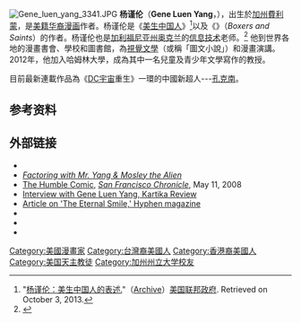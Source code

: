 [[File:Gene_luen_yang_3341.JPG|thumb]]
'''杨谨伦'''（'''Gene Luen Yang'''，{{bd|1973年|8月9日}}），出生於[[加州|加州]][[費利蒙_(加利福尼亞州)|費利蒙]]，是[[美籍华人|美籍华裔]][[漫画|漫画]]作者。杨谨伦是《[[美生中国人|美生中国人]]》<ref>"[http://photos.america.gov/galleries/amgov/30145/born_ch_mgck/ 杨谨伦：美生中国人的表述.]"（[http://archive.is/ybKLv Archive]）[[美国联邦政府|美国联邦政府]]. Retrieved on October 3, 2013.</ref>以及《{{le|义和团和殉教徒|Boxers and Saints}}》（''Boxers and Saints''）的作者。杨谨伦也是[[加利福尼亚州|加利福尼亚州]][[奥克兰_(加利福尼亚州)|奥克兰]]{{le|Bishop O'Dowd High School|Bishop O'Dowd High School}}的[[信息技术|信息技术]]老师。<ref name="san francisco chronicle">{{cite web|last=Chen|first=Alice C.|title=The Humble Comic: Gene Yang's Christian take on being American-born Chinese fuels his emerging comics career|url=http://www.sfgate.com/cgi-bin/article.cgi?f=/c/a/2008/05/09/CM5P10823R.DTL&type=books|accessdate=3 April 2012|date=May 2008|date=11}}</ref> 他到世界各地的漫畫書會、學校和圖書館，為[[視覺文學|視覺文學]]（或稱「圖文小說」）和漫畫演講。2012年，他加入哈姆林大學，成為其中一名兒童及青少年文學寫作的教授。

目前最新連載作品為《[[DC宇宙|DC宇宙]]重生》一環的中國新超人---[[孔克南|孔克南]]。

==参考资料==
{{reflist}}

==外部链接==
{{commons category|Gene Luen Yang}}
*{{Official website|http://www.humblecomics.com}}
*[http://www.humblecomics.com/factoring/ ''Factoring with Mr. Yang & Mosley the Alien''] {{Wayback|url=http://www.humblecomics.com/factoring/ |date=20201109215436 }}
*[http://www.sfgate.com/cgi-bin/article.cgi?f=/c/a/2008/05/09/CM5P10823R.DTL&type=books The Humble Comic], ''[[San_Francisco_Chronicle|San Francisco Chronicle]]'', May 11, 2008
*[http://kartikareview.com/?portfolio=issue-01-winter-2007 Interview with Gene Luen Yang, Kartika Review] {{Wayback|url=http://kartikareview.com/?portfolio=issue-01-winter-2007 |date=20120802100057 }}
*[http://www.hyphenmagazine.com/blog/archive/2010/10/story-graphic-novel-%E2%80%98-eternal-smile%E2%80%99-wins-eisner-prize Article on 'The Eternal Smile,' Hyphen magazine] {{Wayback|url=http://www.hyphenmagazine.com/blog/archive/2010/10/story-graphic-novel-%E2%80%98-eternal-smile%E2%80%99-wins-eisner-prize |date=20150904114737 }}
* {{Comicbookdb|type=creator|id=4957|title=Gene Yang}}
* {{LCAuth|n2006005083|Gene Yang|9|}}
* {{C-SPAN|Gene Yang}}

{{DEFAULTSORT:Yang, Gene}}
{{Authority control}}
[[Category:美國漫畫家|Category:美國漫畫家]]
[[Category:台灣裔美國人|Category:台灣裔美國人]]<!--Half Taiwanese American-->
[[Category:香港裔美國人|Category:香港裔美國人]]<!--Half Hong Kong American-->
[[Category:美国天主教徒|Category:美国天主教徒]]
[[Category:加州州立大学校友|Category:加州州立大学校友]]